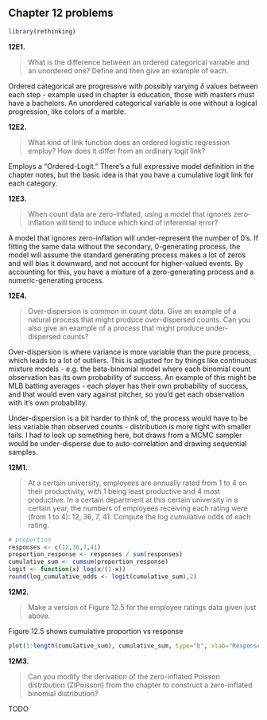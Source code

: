 ## Chapter 12 problems

```r
library(rethinking)
```

__12E1.__

> What is the difference between an ordered categorical variable and an unordered one? Define
and then give an example of each.

Ordered categorical are progressive with possibly varying $\delta$ values between each step - example used in chapter is education, those with masters must have a bachelors. An unordered categorical variable is one without a logical progression, like colors of a marble.

__12E2.__

> What kind of link function does an ordered logistic regression employ? How does it differ from an ordinary logit link?

Employs a "Ordered-Logit." There's a full expressive model definition in the chapter notes, but the basic idea is that you have a cumulative logit link for each category.

__12E3.__

>When count data are zero-inflated, using a model that ignores zero-inflation will tend to induce which kind of inferential error?

A model that ignores zero-inflation will under-represent the number of 0's. If fitting the same data without the secondary, 0-generating process, the model will assume the standard generating process makes a lot of zeros and will bias it downward, and not account for higher-valued events. By accounting for this, you have a mixture of a zero-generating process and a numeric-generating process.

__12E4.__

>Over-dispersion is common in count data. Give an example of a natural process that might produce over-dispersed counts. Can you also give an example of a process that might produce under-dispersed counts?

Over-dispersion is where variance is more variable than the pure process, which leads to a lot of outliers. This is adjusted for by things like continuous mixture models - e.g. the beta-binomial model where each binomial count observation has its own probability of success. An example of this might be MLB batting averages - each player has their own probability of success, and that would even vary against pitcher, so you'd get each observation with it's own probability.

Under-dispersion is a bit harder to think of, the process would have to be less variable than observed counts - distribution is more tight with smaller tails. I had to look up something here, but draws from a MCMC sampler would be under-disperse due to auto-correlation and drawing sequential samples.

__12M1.__

>At a certain university, employees are annually rated from 1 to 4 on their productivity, with 1 being least productive and 4 most productive. In a certain department at this certain university in a certain year, the numbers of employees receiving each rating were (from 1 to 4): 12, 36, 7, 41. Compute the log cumulative odds of each rating.

```r
# proportion
responses <- c(12,36,7,41)
proportion_response <- responses / sum(responses)
cumulative_sum <- cumsum(proportion_response)
logit <- function(x) log(x/(1-x))
round(log_cumulative_odds <- logit(cumulative_sum),2)
```


__12M2.__ 

>Make a version of Figure 12.5 for the employee ratings data given just above.

Figure 12.5 shows cumulative proportion vs response

```r
plot(1:length(cumulative_sum), cumulative_sum, type="b", xlab="Response", ylab="Cumulative Proportion", ylim=c(0,1))
```


__12M3.__

>Can you modify the derivation of the zero-inflated Poisson distribution (ZIPoisson) from the chapter to construct a zero-inflated binomial distribution?

TODO



